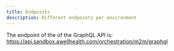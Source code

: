 ```yaml
---
title: Endpoints
description: Different endpoints per environment
---
```


The endpoint of the of the GraphQL API is: https://api.sandbox.awellhealth.com/orchestration/m2m/graphql
